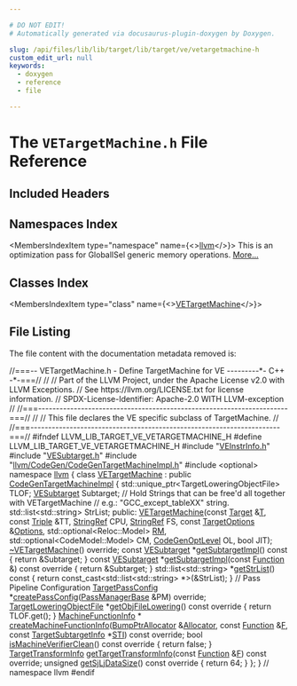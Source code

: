 ```yaml
---

# DO NOT EDIT!
# Automatically generated via docusaurus-plugin-doxygen by Doxygen.

slug: /api/files/lib/lib/target/lib/target/ve/vetargetmachine-h
custom_edit_url: null
keywords:
  - doxygen
  - reference
  - file

---
```





# The `VETargetMachine.h` File Reference

<DoxygenPage pluginConfig={pluginConfig}>



## Included Headers

<IncludesList>
<IncludesListItem
  filePath="VEInstrInfo.h"
  permalink="/docs/api/files/lib/lib/target/lib/target/ve/veinstrinfo-h"
  isLocal="true" />
<IncludesListItem
  filePath="VESubtarget.h"
  permalink="/docs/api/files/lib/lib/target/lib/target/ve/vesubtarget-h"
  isLocal="true" />
<IncludesListItem
  filePath="llvm/CodeGen/CodeGenTargetMachineImpl.h"
  permalink="/docs/api/files/include/include/llvm/include/llvm/codegen/codegentargetmachineimpl-h"
  isLocal="true" />
<IncludesListItem
  filePath="optional"
  permalink=""
  isLocal="false" />
</IncludesList>

## Namespaces Index

<MembersIndex>

<MembersIndexItem
  type="namespace"
  name={<><a href="/docs/api/namespaces/llvm">llvm</a></>}>
This is an optimization pass for GlobalISel generic memory operations. <a href="/docs/api/namespaces/llvm/#details">More...</a>
</MembersIndexItem>

</MembersIndex>

## Classes Index

<MembersIndex>

<MembersIndexItem
  type="class"
  name={<><a href="/docs/api/classes/llvm/vetargetmachine">VETargetMachine</a></>}>
</MembersIndexItem>

</MembersIndex>


## File Listing

The file content with the documentation metadata removed is:

<ProgramListing>

<Link id="l00001" /><CodeLine lineNumber="1"><Highlight kind="comment">//===-- VETargetMachine.h - Define TargetMachine for VE ---------&#42;- C++ -&#42;-===//</Highlight><Highlight kind="normal"></Highlight></CodeLine>
<Link id="l00002" /><CodeLine lineNumber="2"><Highlight kind="normal"></Highlight><Highlight kind="comment">//</Highlight><Highlight kind="normal"></Highlight></CodeLine>
<Link id="l00003" /><CodeLine lineNumber="3"><Highlight kind="normal"></Highlight><Highlight kind="comment">// Part of the LLVM Project, under the Apache License v2.0 with LLVM Exceptions.</Highlight><Highlight kind="normal"></Highlight></CodeLine>
<Link id="l00004" /><CodeLine lineNumber="4"><Highlight kind="normal"></Highlight><Highlight kind="comment">// See https://llvm.org/LICENSE.txt for license information.</Highlight><Highlight kind="normal"></Highlight></CodeLine>
<Link id="l00005" /><CodeLine lineNumber="5"><Highlight kind="normal"></Highlight><Highlight kind="comment">// SPDX-License-Identifier: Apache-2.0 WITH LLVM-exception</Highlight><Highlight kind="normal"></Highlight></CodeLine>
<Link id="l00006" /><CodeLine lineNumber="6"><Highlight kind="normal"></Highlight><Highlight kind="comment">//</Highlight><Highlight kind="normal"></Highlight></CodeLine>
<Link id="l00007" /><CodeLine lineNumber="7"><Highlight kind="normal"></Highlight><Highlight kind="comment">//===----------------------------------------------------------------------===//</Highlight><Highlight kind="normal"></Highlight></CodeLine>
<Link id="l00008" /><CodeLine lineNumber="8"><Highlight kind="normal"></Highlight><Highlight kind="comment">//</Highlight><Highlight kind="normal"></Highlight></CodeLine>
<Link id="l00009" /><CodeLine lineNumber="9"><Highlight kind="normal"></Highlight><Highlight kind="comment">// This file declares the VE specific subclass of TargetMachine.</Highlight><Highlight kind="normal"></Highlight></CodeLine>
<Link id="l00010" /><CodeLine lineNumber="10"><Highlight kind="normal"></Highlight><Highlight kind="comment">//</Highlight><Highlight kind="normal"></Highlight></CodeLine>
<Link id="l00011" /><CodeLine lineNumber="11"><Highlight kind="normal"></Highlight><Highlight kind="comment">//===----------------------------------------------------------------------===//</Highlight><Highlight kind="normal"></Highlight></CodeLine>
<Link id="l00012" /><CodeLine lineNumber="12"><Highlight kind="normal"></Highlight></CodeLine>
<Link id="l00013" /><CodeLine lineNumber="13"><Highlight kind="normal"></Highlight><Highlight kind="preprocessor">#ifndef LLVM&#95;LIB&#95;TARGET&#95;VE&#95;VETARGETMACHINE&#95;H</Highlight><Highlight kind="normal"></Highlight></CodeLine>
<Link id="l00014" /><CodeLine lineNumber="14"><Highlight kind="normal"></Highlight><Highlight kind="preprocessor">#define LLVM&#95;LIB&#95;TARGET&#95;VE&#95;VETARGETMACHINE&#95;H</Highlight><Highlight kind="normal"></Highlight></CodeLine>
<Link id="l00015" /><CodeLine lineNumber="15"><Highlight kind="normal"></Highlight></CodeLine>
<Link id="l00016" /><CodeLine lineNumber="16"><Highlight kind="normal"></Highlight><Highlight kind="preprocessor">#include &quot;<a href="/docs/api/files/lib/lib/target/lib/target/ve/veinstrinfo-h">VEInstrInfo.h</a>&quot;</Highlight><Highlight kind="normal"></Highlight></CodeLine>
<Link id="l00017" /><CodeLine lineNumber="17"><Highlight kind="normal"></Highlight><Highlight kind="preprocessor">#include &quot;<a href="/docs/api/files/lib/lib/target/lib/target/ve/vesubtarget-h">VESubtarget.h</a>&quot;</Highlight><Highlight kind="normal"></Highlight></CodeLine>
<Link id="l00018" /><CodeLine lineNumber="18"><Highlight kind="normal"></Highlight><Highlight kind="preprocessor">#include &quot;<a href="/docs/api/files/include/include/llvm/include/llvm/codegen/codegentargetmachineimpl-h">llvm/CodeGen/CodeGenTargetMachineImpl.h</a>&quot;</Highlight><Highlight kind="normal"></Highlight></CodeLine>
<Link id="l00019" /><CodeLine lineNumber="19"><Highlight kind="normal"></Highlight><Highlight kind="preprocessor">#include &lt;optional&gt;</Highlight><Highlight kind="normal"></Highlight></CodeLine>
<Link id="l00020" /><CodeLine lineNumber="20"><Highlight kind="normal"></Highlight></CodeLine>
<Link id="l00021" /><CodeLine lineNumber="21"><Highlight kind="normal"></Highlight><Highlight kind="keyword">namespace </Highlight><Highlight kind="normal"><a href="/docs/api/namespaces/llvm">llvm</a> &#123;</Highlight></CodeLine>
<Link id="l00022" /><CodeLine lineNumber="22"><Highlight kind="normal"></Highlight></CodeLine>
<Link id="l00023" /><CodeLine lineNumber="23" lineLink="/docs/api/classes/llvm/vetargetmachine"><Highlight kind="normal"></Highlight><Highlight kind="keyword">class </Highlight><Highlight kind="normal"><a href="/docs/api/classes/llvm/vetargetmachine/#a3ac52cbfedf6698e050636a061cfff0c">VETargetMachine</a> : </Highlight><Highlight kind="keyword">public</Highlight><Highlight kind="normal"> <a href="/docs/api/classes/llvm/codegentargetmachineimpl/#a4480a9aa1ec7c3115acc998e187f5ab3">CodeGenTargetMachineImpl</a> &#123;</Highlight></CodeLine>
<Link id="l00024" /><CodeLine lineNumber="24"><Highlight kind="normal">  std::unique&#95;ptr&lt;TargetLoweringObjectFile&gt; TLOF;</Highlight></CodeLine>
<Link id="l00025" /><CodeLine lineNumber="25"><Highlight kind="normal">  <a href="/docs/api/classes/llvm/vesubtarget">VESubtarget</a> Subtarget;</Highlight></CodeLine>
<Link id="l00026" /><CodeLine lineNumber="26"><Highlight kind="normal">  </Highlight><Highlight kind="comment">// Hold Strings that can be free&#39;d all together with VETargetMachine</Highlight><Highlight kind="normal"></Highlight></CodeLine>
<Link id="l00027" /><CodeLine lineNumber="27"><Highlight kind="normal">  </Highlight><Highlight kind="comment">//   e.g.: &quot;GCC&#95;except&#95;tableXX&quot; string.</Highlight><Highlight kind="normal"></Highlight></CodeLine>
<Link id="l00028" /><CodeLine lineNumber="28"><Highlight kind="normal">  std::list&lt;std::string&gt; StrList;</Highlight></CodeLine>
<Link id="l00029" /><CodeLine lineNumber="29"><Highlight kind="normal"></Highlight></CodeLine>
<Link id="l00030" /><CodeLine lineNumber="30"><Highlight kind="normal"></Highlight><Highlight kind="keyword">public</Highlight><Highlight kind="normal">:</Highlight></CodeLine>
<Link id="l00031" /><CodeLine lineNumber="31"><Highlight kind="normal">  <a href="/docs/api/classes/llvm/vetargetmachine/#a3ac52cbfedf6698e050636a061cfff0c">VETargetMachine</a>(</Highlight><Highlight kind="keyword">const</Highlight><Highlight kind="normal"> <a href="/docs/api/classes/llvm/target">Target</a> &amp;<a href="/docs/api/files/lib/lib/target/lib/target/mips/mips16isellowering-cpp/#a0acb682b8260ab1c60b918599864e2e5">T</a>, </Highlight><Highlight kind="keyword">const</Highlight><Highlight kind="normal"> <a href="/docs/api/classes/llvm/triple">Triple</a> &amp;TT, <a href="/docs/api/classes/llvm/stringref">StringRef</a> CPU,</Highlight></CodeLine>
<Link id="l00032" /><CodeLine lineNumber="32"><Highlight kind="normal">                  <a href="/docs/api/classes/llvm/stringref">StringRef</a> FS, </Highlight><Highlight kind="keyword">const</Highlight><Highlight kind="normal"> <a href="/docs/api/classes/llvm/targetoptions">TargetOptions</a> &amp;<a href="/docs/api/classes/llvm/targetmachine/#ab1fb67187fc37e569cc5171cbebba873">Options</a>,</Highlight></CodeLine>
<Link id="l00033" /><CodeLine lineNumber="33"><Highlight kind="normal">                  std::optional&lt;Reloc::Model&gt; <a href="/docs/api/classes/llvm/targetmachine/#a588867fa922c392886b07e0ad42038b4">RM</a>,</Highlight></CodeLine>
<Link id="l00034" /><CodeLine lineNumber="34"><Highlight kind="normal">                  std::optional&lt;CodeModel::Model&gt; CM, <a href="/docs/api/namespaces/llvm/#a8ec1bf8d7b792ca9fac56f8514db18d2">CodeGenOptLevel</a> OL,</Highlight></CodeLine>
<Link id="l00035" /><CodeLine lineNumber="35"><Highlight kind="normal">                  </Highlight><Highlight kind="keywordtype">bool</Highlight><Highlight kind="normal"> JIT);</Highlight></CodeLine>
<Link id="l00036" /><CodeLine lineNumber="36" lineLink="/docs/api/classes/llvm/vetargetmachine/#a2714ac5c587a1b2bd94f24376ddd2bde"><Highlight kind="normal">  <a href="/docs/api/classes/llvm/vetargetmachine/#a2714ac5c587a1b2bd94f24376ddd2bde">~VETargetMachine</a>() </Highlight><Highlight kind="keyword">override</Highlight><Highlight kind="normal">;</Highlight></CodeLine>
<Link id="l00037" /><CodeLine lineNumber="37"><Highlight kind="normal"></Highlight></CodeLine>
<Link id="l00038" /><CodeLine lineNumber="38" lineLink="/docs/api/classes/llvm/vetargetmachine/#a78abb8f2e7df9eb190146774fd929c49"><Highlight kind="normal">  </Highlight><Highlight kind="keyword">const</Highlight><Highlight kind="normal"> <a href="/docs/api/classes/llvm/vesubtarget">VESubtarget</a> &#42;<a href="/docs/api/classes/llvm/vetargetmachine/#a78abb8f2e7df9eb190146774fd929c49">getSubtargetImpl</a>()</Highlight><Highlight kind="keyword"> const </Highlight><Highlight kind="normal">&#123; </Highlight><Highlight kind="keywordflow">return</Highlight><Highlight kind="normal"> &amp;Subtarget; &#125;</Highlight></CodeLine>
<Link id="l00039" /><CodeLine lineNumber="39" lineLink="/docs/api/classes/llvm/vetargetmachine/#aeff01c0a1dc47c4017cd3b2e7fbebbac"><Highlight kind="normal">  </Highlight><Highlight kind="keyword">const</Highlight><Highlight kind="normal"> <a href="/docs/api/classes/llvm/vesubtarget">VESubtarget</a> &#42;<a href="/docs/api/classes/llvm/vetargetmachine/#aeff01c0a1dc47c4017cd3b2e7fbebbac">getSubtargetImpl</a>(</Highlight><Highlight kind="keyword">const</Highlight><Highlight kind="normal"> <a href="/docs/api/classes/llvm/function">Function</a> &amp;)</Highlight><Highlight kind="keyword"> const override </Highlight><Highlight kind="normal">&#123;</Highlight></CodeLine>
<Link id="l00040" /><CodeLine lineNumber="40"><Highlight kind="normal">    </Highlight><Highlight kind="keywordflow">return</Highlight><Highlight kind="normal"> &amp;Subtarget;</Highlight></CodeLine>
<Link id="l00041" /><CodeLine lineNumber="41"><Highlight kind="normal">  &#125;</Highlight></CodeLine>
<Link id="l00042" /><CodeLine lineNumber="42" lineLink="/docs/api/classes/llvm/vetargetmachine/#ae9eda0c4aab242e6e7fd46d2b820efe0"><Highlight kind="normal">  std::list&lt;std::string&gt; &#42;<a href="/docs/api/classes/llvm/vetargetmachine/#ae9eda0c4aab242e6e7fd46d2b820efe0">getStrList</a>()</Highlight><Highlight kind="keyword"> const </Highlight><Highlight kind="normal">&#123;</Highlight></CodeLine>
<Link id="l00043" /><CodeLine lineNumber="43"><Highlight kind="normal">    </Highlight><Highlight kind="keywordflow">return</Highlight><Highlight kind="normal"> </Highlight><Highlight kind="keyword">const&#95;cast&lt;</Highlight><Highlight kind="normal">std::list&lt;std::string&gt; &#42;</Highlight><Highlight kind="keyword">&gt;</Highlight><Highlight kind="normal">(&amp;StrList);</Highlight></CodeLine>
<Link id="l00044" /><CodeLine lineNumber="44"><Highlight kind="normal">  &#125;</Highlight></CodeLine>
<Link id="l00045" /><CodeLine lineNumber="45"><Highlight kind="normal"></Highlight></CodeLine>
<Link id="l00046" /><CodeLine lineNumber="46"><Highlight kind="normal">  </Highlight><Highlight kind="comment">// Pass Pipeline Configuration</Highlight><Highlight kind="normal"></Highlight></CodeLine>
<Link id="l00047" /><CodeLine lineNumber="47"><Highlight kind="normal">  <a href="/docs/api/classes/llvm/targetpassconfig">TargetPassConfig</a> &#42;<a href="/docs/api/classes/llvm/vetargetmachine/#a897792843218cc404be1447b5c96b25d">createPassConfig</a>(<a href="/docs/api/classes/llvm/legacy/passmanagerbase">PassManagerBase</a> &amp;PM) </Highlight><Highlight kind="keyword">override</Highlight><Highlight kind="normal">;</Highlight></CodeLine>
<Link id="l00048" /><CodeLine lineNumber="48" lineLink="/docs/api/classes/llvm/vetargetmachine/#a9880eedf923ec9875e2766409015fde6"><Highlight kind="normal">  <a href="/docs/api/classes/llvm/targetloweringobjectfile">TargetLoweringObjectFile</a> &#42;<a href="/docs/api/classes/llvm/vetargetmachine/#a9880eedf923ec9875e2766409015fde6">getObjFileLowering</a>()</Highlight><Highlight kind="keyword"> const override </Highlight><Highlight kind="normal">&#123;</Highlight></CodeLine>
<Link id="l00049" /><CodeLine lineNumber="49"><Highlight kind="normal">    </Highlight><Highlight kind="keywordflow">return</Highlight><Highlight kind="normal"> TLOF.get();</Highlight></CodeLine>
<Link id="l00050" /><CodeLine lineNumber="50"><Highlight kind="normal">  &#125;</Highlight></CodeLine>
<Link id="l00051" /><CodeLine lineNumber="51"><Highlight kind="normal"></Highlight></CodeLine>
<Link id="l00052" /><CodeLine lineNumber="52"><Highlight kind="normal">  <a href="/docs/api/structs/llvm/machinefunctioninfo">MachineFunctionInfo</a> &#42;</Highlight></CodeLine>
<Link id="l00053" /><CodeLine lineNumber="53"><Highlight kind="normal">  <a href="/docs/api/classes/llvm/vetargetmachine/#a83f6cd0d668ce3942fb30d44de5f8a01">createMachineFunctionInfo</a>(<a href="/docs/api/namespaces/llvm/#a8e612822d4ba7bb36c9c79582a567108">BumpPtrAllocator</a> &amp;<a href="/docs/api/files/lib/lib/codegen/regallocbasic-cpp/#ad5d00e1d77644d95847b9bf8da12b759">Allocator</a>, </Highlight><Highlight kind="keyword">const</Highlight><Highlight kind="normal"> <a href="/docs/api/classes/llvm/function">Function</a> &amp;<a href="/docs/api/files/lib/lib/support/md5-cpp/#a96d73bbd7af15cb1fc38c3f4a3bd82e9">F</a>,</Highlight></CodeLine>
<Link id="l00054" /><CodeLine lineNumber="54"><Highlight kind="normal">                            </Highlight><Highlight kind="keyword">const</Highlight><Highlight kind="normal"> <a href="/docs/api/classes/llvm/targetsubtargetinfo">TargetSubtargetInfo</a> &#42;<a href="/docs/api/classes/llvm/targetmachine/#aaebd1c0e5f028848cc0e548bf015aaf1">STI</a>) </Highlight><Highlight kind="keyword">const override</Highlight><Highlight kind="normal">;</Highlight></CodeLine>
<Link id="l00055" /><CodeLine lineNumber="55"><Highlight kind="normal"></Highlight></CodeLine>
<Link id="l00056" /><CodeLine lineNumber="56" lineLink="/docs/api/classes/llvm/vetargetmachine/#a5fe0bca992a7c5170ef6e108c621a5fe"><Highlight kind="normal">  </Highlight><Highlight kind="keywordtype">bool</Highlight><Highlight kind="normal"> <a href="/docs/api/classes/llvm/vetargetmachine/#a5fe0bca992a7c5170ef6e108c621a5fe">isMachineVerifierClean</a>()</Highlight><Highlight kind="keyword"> const override </Highlight><Highlight kind="normal">&#123; </Highlight><Highlight kind="keywordflow">return</Highlight><Highlight kind="normal"> </Highlight><Highlight kind="keyword">false</Highlight><Highlight kind="normal">; &#125;</Highlight></CodeLine>
<Link id="l00057" /><CodeLine lineNumber="57"><Highlight kind="normal"></Highlight></CodeLine>
<Link id="l00058" /><CodeLine lineNumber="58"><Highlight kind="normal">  <a href="/docs/api/classes/llvm/targettransforminfo">TargetTransformInfo</a> <a href="/docs/api/classes/llvm/vetargetmachine/#af07dfdbc5775ee3df99f39c6f20dd424">getTargetTransformInfo</a>(</Highlight><Highlight kind="keyword">const</Highlight><Highlight kind="normal"> <a href="/docs/api/classes/llvm/function">Function</a> &amp;<a href="/docs/api/files/lib/lib/support/md5-cpp/#a96d73bbd7af15cb1fc38c3f4a3bd82e9">F</a>) </Highlight><Highlight kind="keyword">const override</Highlight><Highlight kind="normal">;</Highlight></CodeLine>
<Link id="l00059" /><CodeLine lineNumber="59"><Highlight kind="normal"></Highlight></CodeLine>
<Link id="l00060" /><CodeLine lineNumber="60" lineLink="/docs/api/classes/llvm/vetargetmachine/#a898040ad173e42cc7ab8e513900f2f62"><Highlight kind="normal">  </Highlight><Highlight kind="keywordtype">unsigned</Highlight><Highlight kind="normal"> <a href="/docs/api/classes/llvm/vetargetmachine/#a898040ad173e42cc7ab8e513900f2f62">getSjLjDataSize</a>()</Highlight><Highlight kind="keyword"> const override </Highlight><Highlight kind="normal">&#123; </Highlight><Highlight kind="keywordflow">return</Highlight><Highlight kind="normal"> 64; &#125;</Highlight></CodeLine>
<Link id="l00061" /><CodeLine lineNumber="61"><Highlight kind="normal">&#125;;</Highlight></CodeLine>
<Link id="l00062" /><CodeLine lineNumber="62"><Highlight kind="normal"></Highlight></CodeLine>
<Link id="l00063" /><CodeLine lineNumber="63"><Highlight kind="normal">&#125; </Highlight><Highlight kind="comment">// namespace llvm</Highlight><Highlight kind="normal"></Highlight></CodeLine>
<Link id="l00064" /><CodeLine lineNumber="64"><Highlight kind="normal"></Highlight></CodeLine>
<Link id="l00065" /><CodeLine lineNumber="65"><Highlight kind="normal"></Highlight><Highlight kind="preprocessor">#endif</Highlight></CodeLine>

</ProgramListing>

</DoxygenPage>
